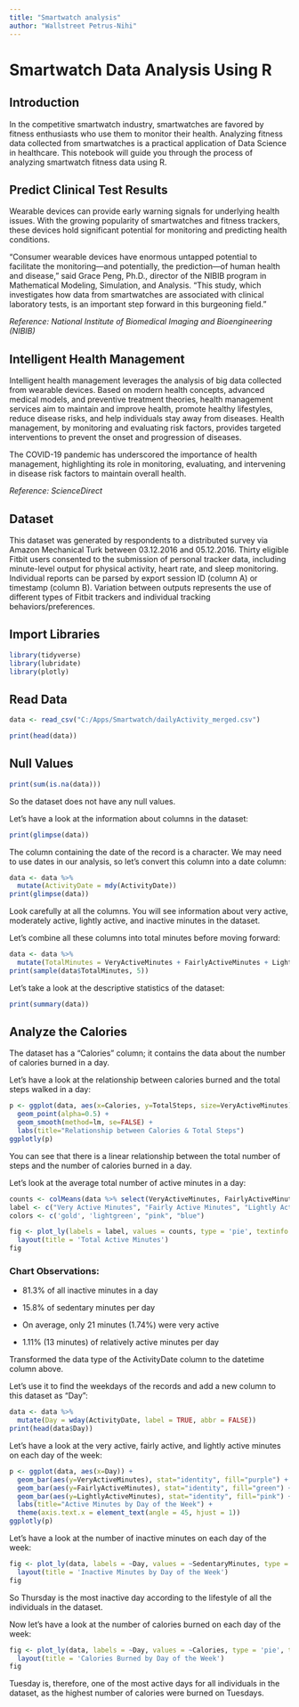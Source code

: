 ---
title: "Smartwatch analysis"
author: "Wallstreet Petrus-Nihi"
---

# Smartwatch Data Analysis Using R

## Introduction

In the competitive smartwatch industry, smartwatches are favored by fitness enthusiasts who use them to monitor their health. Analyzing fitness data collected from smartwatches is a practical application of Data Science in healthcare. This notebook will guide you through the process of analyzing smartwatch fitness data using R.

## Predict Clinical Test Results

Wearable devices can provide early warning signals for underlying health issues. With the growing popularity of smartwatches and fitness trackers, these devices hold significant potential for monitoring and predicting health conditions.

“Consumer wearable devices have enormous untapped potential to facilitate the monitoring—and potentially, the prediction—of human health and disease,” said Grace Peng, Ph.D., director of the NIBIB program in Mathematical Modeling, Simulation, and Analysis. “This study, which investigates how data from smartwatches are associated with clinical laboratory tests, is an important step forward in this burgeoning field.”

*Reference: National Institute of Biomedical Imaging and Bioengineering (NIBIB)*

## Intelligent Health Management

Intelligent health management leverages the analysis of big data collected from wearable devices. Based on modern health concepts, advanced medical models, and preventive treatment theories, health management services aim to maintain and improve health, promote healthy lifestyles, reduce disease risks, and help individuals stay away from diseases. Health management, by monitoring and evaluating risk factors, provides targeted interventions to prevent the onset and progression of diseases.

The COVID-19 pandemic has underscored the importance of health management, highlighting its role in monitoring, evaluating, and intervening in disease risk factors to maintain overall health.

*Reference: ScienceDirect*

## Dataset

This dataset was generated by respondents to a distributed survey via Amazon Mechanical Turk between 03.12.2016 and 05.12.2016. Thirty eligible Fitbit users consented to the submission of personal tracker data, including minute-level output for physical activity, heart rate, and sleep monitoring. Individual reports can be parsed by export session ID (column A) or timestamp (column B). Variation between outputs represents the use of different types of Fitbit trackers and individual tracking behaviors/preferences.

## Import Libraries

```{r firstplot,echo=FALSE,warning=FALSE, message=FALSE}
library(tidyverse)
library(lubridate)
library(plotly)
```

## Read Data

```{r secondplot, echo=FALSE,warning=FALSE, message=FALSE}

data <- read_csv("C:/Apps/Smartwatch/dailyActivity_merged.csv")

print(head(data)) 
```

## Null Values

```{r thirdplot,echo=FALSE,warning=FALSE, message=FALSE}
print(sum(is.na(data)))
```

So the dataset does not have any null values.

Let’s have a look at the information about columns in the dataset:

```{r fourthplot, echo=FALSE,warning=FALSE, message=FALSE}
print(glimpse(data))
```

The column containing the date of the record is a character. We may need to use dates in our analysis, so let’s convert this column into a date column:

```{r fifthplot, echo=FALSE,warning=FALSE, message=FALSE}
data <- data %>%
  mutate(ActivityDate = mdy(ActivityDate))
print(glimpse(data))
```

Look carefully at all the columns. You will see information about very active, moderately active, lightly active, and inactive minutes in the dataset.

Let's combine all these columns into total minutes before moving forward:

```{r sixthplot, echo=FALSE,warning=FALSE, message=FALSE}
data <- data %>%
  mutate(TotalMinutes = VeryActiveMinutes + FairlyActiveMinutes + LightlyActiveMinutes + SedentaryMinutes)
print(sample(data$TotalMinutes, 5))
```

Let’s take a look at the descriptive statistics of the dataset:

```{r seventhplot, echo=FALSE, message=FALSE}
print(summary(data)) 
```

## Analyze the Calories

The dataset has a “Calories” column; it contains the data about the number of calories burned in a day.

Let’s have a look at the relationship between calories burned and the total steps walked in a day:

```{r eigthplot, echo=FALSE,warning=FALSE, message=FALSE}
p <- ggplot(data, aes(x=Calories, y=TotalSteps, size=VeryActiveMinutes)) +
  geom_point(alpha=0.5) +
  geom_smooth(method=lm, se=FALSE) +
  labs(title="Relationship between Calories & Total Steps")
ggplotly(p)

```

You can see that there is a linear relationship between the total number of steps and the number of calories burned in a day.

Let’s look at the average total number of active minutes in a day:

```{r ninthplot, echo=FALSE,warning=FALSE, message=FALSE}
counts <- colMeans(data %>% select(VeryActiveMinutes, FairlyActiveMinutes, LightlyActiveMinutes, SedentaryMinutes))
label <- c("Very Active Minutes", "Fairly Active Minutes", "Lightly Active Minutes", "Inactive Minutes")
colors <- c('gold', 'lightgreen', "pink", "blue")

fig <- plot_ly(labels = label, values = counts, type = 'pie', textinfo = 'label+percent', marker = list(colors = colors, line = list(color = 'black', width = 3))) %>%
  layout(title = 'Total Active Minutes')
fig

```

### Chart Observations:

-   81.3% of all inactive minutes in a day

-   15.8% of sedentary minutes per day

-   On average, only 21 minutes (1.74%) were very active

-   1.11% (13 minutes) of relatively active minutes per day

Transformed the data type of the ActivityDate column to the datetime column above.

Let’s use it to find the weekdays of the records and add a new column to this dataset as “Day”:

```{r tenthplot, echo=FALSE,warning=FALSE, message=FALSE}
data <- data %>%
  mutate(Day = wday(ActivityDate, label = TRUE, abbr = FALSE))
print(head(data$Day))

```

Let’s have a look at the very active, fairly active, and lightly active minutes on each day of the week:

```{r eleventhplot, echo=FALSE,warning=FALSE, message=FALSE}
p <- ggplot(data, aes(x=Day)) +
  geom_bar(aes(y=VeryActiveMinutes), stat="identity", fill="purple") +
  geom_bar(aes(y=FairlyActiveMinutes), stat="identity", fill="green") +
  geom_bar(aes(y=LightlyActiveMinutes), stat="identity", fill="pink") +
  labs(title="Active Minutes by Day of the Week") +
  theme(axis.text.x = element_text(angle = 45, hjust = 1))
ggplotly(p) 

```

Let’s have a look at the number of inactive minutes on each day of the week:

```{r twelvelthplot, echo=FALSE,warning=FALSE, message=FALSE}
fig <- plot_ly(data, labels = ~Day, values = ~SedentaryMinutes, type = 'pie', textinfo = 'label+percent', marker = list(colors = colors, line = list(color = 'black', width = 3))) %>%
  layout(title = 'Inactive Minutes by Day of the Week')
fig

```

So Thursday is the most inactive day according to the lifestyle of all the individuals in the dataset.

Now let’s have a look at the number of calories burned on each day of the week:

```{r thirteenthplot,, echo=FALSE,warning=FALSE, message=FALSE}
fig <- plot_ly(data, labels = ~Day, values = ~Calories, type = 'pie', textinfo = 'label+percent', marker = list(colors = colors, line = list(color = 'black', width = 3))) %>%
  layout(title = 'Calories Burned by Day of the Week')
fig
```

Tuesday is, therefore, one of the most active days for all individuals in the dataset, as the highest number of calories were burned on Tuesdays.
